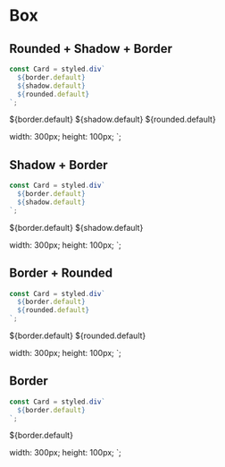 
<Meta title="theme/Box" />

# Box

## Rounded + Shadow + Border

```ts
const Card = styled.div`
  ${border.default}
  ${shadow.default}
  ${rounded.default}
`;
```

${border.default}
${shadow.default}
${rounded.default}

width: 300px;
height: 100px;
`;

<Card1 />

## Shadow + Border

```ts
const Card = styled.div`
  ${border.default}
  ${shadow.default}
`;
```

${border.default}
${shadow.default}

width: 300px;
height: 100px;
`;

<Card2 />

## Border + Rounded

```ts
const Card = styled.div`
  ${border.default}
  ${rounded.default}
`;
```

${border.default}
${rounded.default}

width: 300px;
height: 100px;
`;

<Card3 />

## Border

```ts
const Card = styled.div`
  ${border.default}
`;
```

${border.default}

width: 300px;
height: 100px;
`;

<Card4 />
